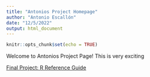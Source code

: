 ```yaml
---
title: "Antonios Project Homepage"
author: "Antonio Escallón"
date: "12/5/2022"
output: html_document
---
```


```r
knitr::opts_chunk$set(echo = TRUE)
```

Welcome to Antonios Project Page!
This is very exciting

[Final Project: R Reference Guide](final_R_reference.html)